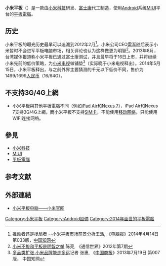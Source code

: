 {{Infobox information appliance
| name         = 小米平板
| image        = MiPad.jpg
| manufacturer = [[小米科技|小米科技]]
| releasedate  = {{Start date and age|2014|05|15}}<!-- use {{Start date|YYYY|MM|DD}} - omit "|DD" or "|MM|DD" if necessary -->
| 上市日期     = {{Start date|2014|05|15}}
| os           = [[MIUI|MIUI]] ([[Android|Android]])
| power        = [[电池|电池]]：3.8 V 6700 [[毫安时|mAh]], 8 [[千瓦·時|Wh]]
| soc          = <!-- system-on-chip -->
| cpu          = [[NVIDIA|NVIDIA]][[Tegra|Tegra]] K1 四核 2.2GHz ARM Cortex-A15
| memory       = 2GB LPDDR3
| storage      = 16GB或64GB
| memory card  = microSD/XC 最高支持200GB
| display      = {{convert|7.9|in|mm|abbr=on}} [[橫向電場效應顯示技術|IPS]] [[液晶显示器|LCD]]([[康寧公司|康宁]]第3代[[大猩猩玻璃|大猩猩玻璃]])<br />
2048×1536 px (326 [[每英寸像素|PPI]])
| graphics     = 192 颗 NVIDIA CUDA® 核心的 NVIDIA Kepler
| input        = [[多点触控|多点触控]]<br />[[电容式感应|电容式感应-{zh-cn:屏幕; zh-tw:螢幕;}-]]<br />[[近接传感器|近接传感器]]<br />[[陀螺仪|陀螺仪]]<br />[[指南针|指南针]]<br />[[气压计|气压计]]<br />[[加速度计|加速度计]]<br />[[光线感应器|光线感应器]]<br />[[步进计数器|步进计数器]]
| camera       = 后置相机：800[[像素|万像素]](通过[[影像稳定器|OIS]]): [[光圈|f]]/2.4<ref name="gsmarena-nexus5">{{cite web|url=http://www.gsmarena.com/lg_nexus_5_is_official_runs_android_44_kitkat-news-7104.php|title=LG Nexus 5 is official, runs Android 4.4 KitKat|publisher=gsmarena.com|accessdate=November 2, 2013|archive-date=2018-12-26|archive-url=https://web.archive.org/web/20181226114152/https://www.gsmarena.com/lg_nexus_5_is_official_runs_android_44_kitkat-news-7104.php%20|dead-url=no}}</ref>, [[LED|LED]][[闪光灯|闪光灯]]<br>
前置相机：500万像素
| connectivity = 3.5 mm [[TRS端子|TRRS]]<br />[[GPS|GPS]]<br />[[Wi-Fi|Wi-Fi]] [[IEEE|IEEE]] [[802.11|802.11]] [[IEEE_802.11a|a]](5GHz)/[[IEEE_802.11b|b]](2.4GHz)/[[IEEE_802.11g|g]](2.4GHz)/<br />[[IEEE_802.11n|n]](2.4GHz/5GHz)/[[IEEE_802.11ac|ac]](2.4GHz/5GHz)<br />
[[Bluetooth|Bluetooth]] 4.0
| platform     = <!-- ...unless the appliance is a platform itself -->
| service      = <!-- online service/s offered -->
| dimensions   = 长度: {{convert|202.1|mm|in|abbr=on}} <br/>宽度: {{convert|135.4|mm|in|abbr=on}}<br />厚度: {{convert|8.5|mm|in|abbr=on}}
| weight       = {{convert|360|g|oz|abbr=on}}
| 其他         = 彩色LED[[通知灯|通知灯]]<ref name="led-light">{{Cite web |url=http://www.droid-life.com/2013/11/06/reminder-the-nexus-5-has-a-beautiful-multi-color-led-notification-light-take-advantage-of-it/ |title=Reminder:  The Nexus 5 has a Beautiful Multi-Color LED Notification Light, Take Advantage of It – Droid Life |accessdate=2014-08-05 |archive-date=2014-07-31 |archive-url=https://web.archive.org/web/20140731081749/http://www.droid-life.com/2013/11/06/reminder-the-nexus-5-has-a-beautiful-multi-color-led-notification-light-take-advantage-of-it/ |dead-url=no }}</ref>
}}

'''小米平板'''（{{lang|en|MiPad}}）是一款由[[小米科技|小米科技]]研发、[[富士康|富士康]]代工制造，使用[[Android|Android]]系统[[MIUI|MIUI]]平台的[[平板電腦|平板電腦]]。

== 历史 ==
小米平板的曝光历史最早可以追溯到2012年2月<ref>[http://epub.cnki.net/kns/detail/detail.aspx?dbcode=ccnd&dbname=ccndlast2014&filename=dina201404140330  推动者还是搅局者 --小米平板市场前景分析]{{dead link|date=2017年12月 |bot=InternetArchiveBot |fix-attempted=yes }}王浩, 《[[电脑报|电脑报]]》2014年4月14日 第033版，[[中国知网|中国知网]]</ref>。小米公司CEO[[雷军|雷军]]随后表示小米暂时不会进军平板电脑市场，相关评论也认为这样做更为明智<ref>[http://www.cww.net.cn/mobile/html/2012/2/27/2012227927563936.htm 小米不掺和平板是明智之举] {{Wayback|url=http://www.cww.net.cn/mobile/html/2012/2/27/2012227927563936.htm |date=20141103175032 }}陈亮, 《通信世界》2012年第7期</ref>。2013年8月，台湾媒体报道称小米平板已通过富士康测试，并且最早将于16日上市，并将继续小米先前的低价策略，为[[小米电视|小米电视]]做铺垫<ref>[http://epub.cnki.net/kns/detail/detail.aspx?dbcode=ccnd&dbname=ccndlast2013&filename=zgsb201307190070 多品类扩张 小米品牌能走多远]{{dead link|date=2017年12月 |bot=InternetArchiveBot |fix-attempted=yes }}记者 张惠, 《[[中国商报|中国商报]]》2013年7月19日 第007版， 中国知网</ref>（实际晚于小米电视释出）。2014年5月15日，小米平板释出，与之前外界主要猜测的千元以下低价不同，售价为1499/1699[[人民币|人民币]]（16/64G）。

== 不支持3G/4G上網 ==
*小米平板與其他平板電腦不同（例如[[iPad_Air|iPad Air]]和[[Nexus_7|Nexus 7]]），iPad Air和Nexus 7支持3G/4G上網，而小米平板不支持[[SIM卡|SIM卡]]，不能使用[[移动网络|移动网络]]，只能使用WIFI连接网络。

== 參見 ==
*[[小米科技|小米科技]]
*[[MIUI|MIUI]]
*[[平板電腦|平板電腦]]

== 参考文献 ==
{{reflist}}

== 外部連結 ==
*[http://www.mi.com/mipad/ 小米平板电脑——小米官网] {{Wayback|url=http://www.mi.com/mipad/ |date=20140806163130 }}

{{小米科技}}

[[Category:小米平板|Category:小米平板]]
[[Category:Android設備|Category:Android設備]]
[[Category:2014年面世的平板電腦|Category:2014年面世的平板電腦]]